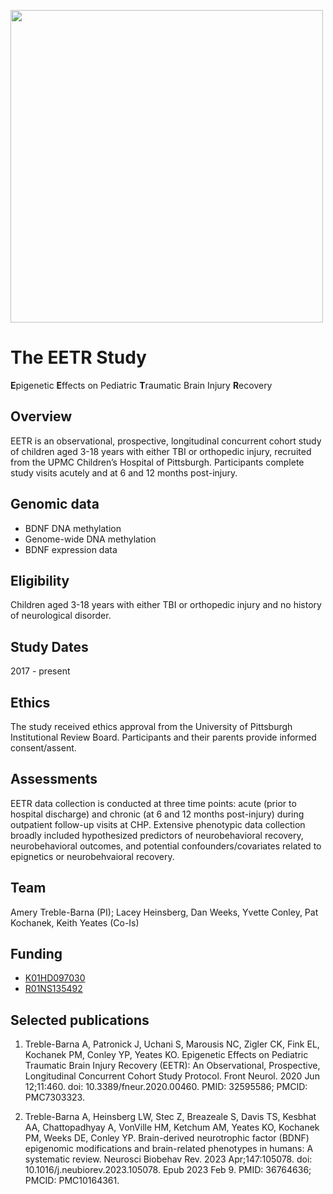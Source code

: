 ![](eetr.png){fig-align="center" width="500"}

# The EETR Study {.unnumbered}

**E**pigenetic **E**ffects on Pediatric **T**raumatic Brain Injury **R**ecovery

## Overview

EETR is an observational, prospective, longitudinal concurrent cohort study of children aged 3-18 years with either TBI or orthopedic injury, recruited from the UPMC Children's Hospital of Pittsburgh. Participants complete study visits acutely and at 6 and 12 months post-injury. 

## Genomic data 

* BDNF DNA methylation 
* Genome-wide DNA methylation 
* BDNF expression data

## Eligibility

Children aged 3-18 years with either TBI or orthopedic injury and no history of neurological disorder. 

## Study Dates

2017 - present

## Ethics

The study received ethics approval from the University of Pittsburgh Institutional Review Board. Participants and their parents provide informed consent/assent.

## Assessments

EETR data collection is conducted at three time points: acute (prior to hospital discharge) and chronic (at 6 and 12 months post-injury) during outpatient follow-up visits at CHP. Extensive phenotypic data collection broadly included hypothesized predictors of neurobehavioral recovery, neurobehavioral outcomes, and potential confounders/covariates related to epignetics or neurobehvaioral recovery.  

## Team 

Amery Treble-Barna (PI); Lacey Heinsberg, Dan Weeks, Yvette Conley, Pat Kochanek, Keith Yeates (Co-Is)

## Funding 

* [K01HD097030](https://reporter.nih.gov/search/IEeSkSd_70aDzwz6FxIMDA/project-details/10678647)
* [R01NS135492](https://reporter.nih.gov/search/IEeSkSd_70aDzwz6FxIMDA/project-details/10980135)

## Selected publications 

1. Treble-Barna A, Patronick J, Uchani S, Marousis NC, Zigler CK, Fink EL, Kochanek PM, Conley YP, Yeates KO. Epigenetic Effects on Pediatric Traumatic Brain Injury Recovery (EETR): An Observational, Prospective, Longitudinal Concurrent Cohort Study Protocol. Front Neurol. 2020 Jun 12;11:460. doi: 10.3389/fneur.2020.00460. PMID: 32595586; PMCID: PMC7303323.

2. Treble-Barna A, Heinsberg LW, Stec Z, Breazeale S, Davis TS, Kesbhat AA, Chattopadhyay A, VonVille HM, Ketchum AM, Yeates KO, Kochanek PM, Weeks DE, Conley YP. Brain-derived neurotrophic factor (BDNF) epigenomic modifications and brain-related phenotypes in humans: A systematic review. Neurosci Biobehav Rev. 2023 Apr;147:105078. doi: 10.1016/j.neubiorev.2023.105078. Epub 2023 Feb 9. PMID: 36764636; PMCID: PMC10164361.
